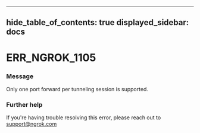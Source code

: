 

---
hide_table_of_contents: true
displayed_sidebar: docs
---


# ERR_NGROK_1105

### Message
Only one port forward per tunneling session is supported.

<ErrorDetails />



### Further help
If you're having trouble resolving this error, please reach out to [support@ngrok.com](mailto:support@ngrok.com?subject=Help%20with%20ERR_NGROK_1105)

